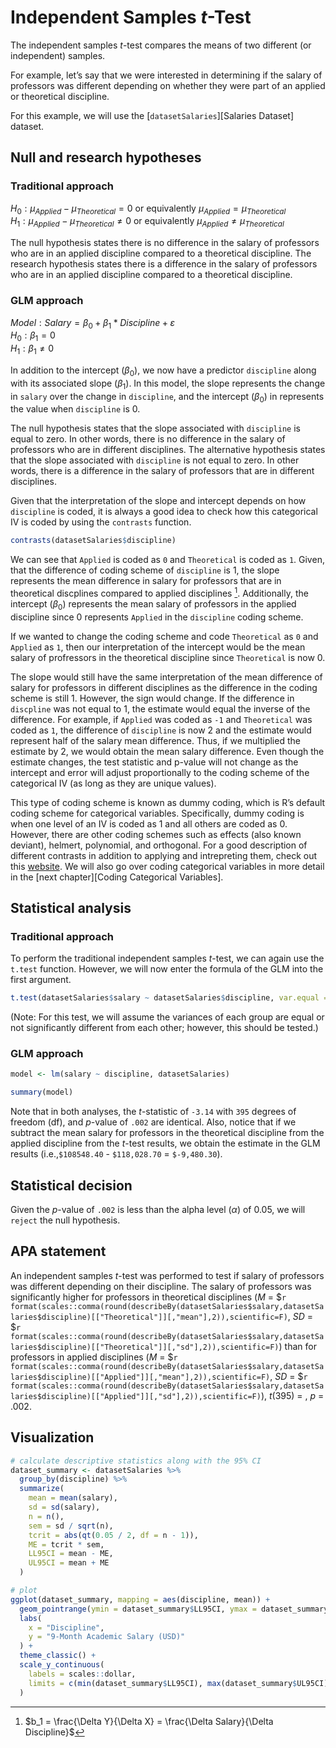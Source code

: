 # Independent Samples *t*-Test {#independent-samples-t-test}

The independent samples *t*-test compares the means of two different (or independent) samples.

For example, let's say that we were interested in determining if the salary of professors was different depending on whether they were part of an applied or theoretical discipline.

For this example, we will use the [`datasetSalaries`][Salaries Dataset] dataset.

## Null and research hypotheses

### Traditional approach
$H_0: \mu_{Applied} - \mu_{Theoretical} = 0$ or equivalently $\mu_{Applied} = \mu_{Theoretical}$
<BR>$H_1: \mu_{Applied} - \mu_{Theoretical} \ne 0$ or equivalently $\mu_{Applied} \ne \mu_{Theoretical}$

The null hypothesis states there is no difference in the salary of professors who are in an applied discipline compared to a theoretical discipline. The research hypothesis states there is a difference in the salary of professors who are in an applied discipline compared to a theoretical discipline. 

### GLM approach
$Model: Salary = \beta_0 + \beta_1*Discipline + \varepsilon$
<BR>$H_0: \beta_1 = 0$
<BR>$H_1: \beta_1 \ne 0$

In addition to the intercept ($\beta_0$), we now have a predictor `discipline` along with its associated slope ($\beta_1$). In this model, the slope represents the change in `salary` over the change in `discipline`, and the intercept ($\beta_{0}$) in represents the value when `discipline` is 0.

The null hypothesis states that the slope associated with `discipline` is equal to zero. In other words, there is no difference in the salary of professors who are in different disciplines. The alternative hypothesis states that the slope associated with `discipline` is not equal to zero. In other words, there is a difference in the salary of professors that are in different disciplines.

Given that the interpretation of the slope and intercept depends on how `discipline` is coded, it is always a good idea to check how this categorical IV is coded by using the `contrasts` function.

```r
contrasts(datasetSalaries$discipline)
```
We can see that `Applied` is coded as `0` and `Theoretical` is coded as `1`. Given, that the difference of coding scheme of `discipline` is 1, the slope represents the mean difference in salary for professors that are in theoretical discplines compared to applied disciplines [^1]. Additionally, the intercept ($\beta_{0}$) represents the mean salary of professors in the applied discipline since 0 represents `Applied` in the `discipline` coding scheme. 

[^1]: $b_1 = \frac{\Delta Y}{\Delta X} = \frac{\Delta Salary}{\Delta Discipline}$

If we wanted to change the coding scheme and code `Theoretical` as `0` and `Applied` as `1`, then our interpretation of the intercept would be the mean salary of profressors in the theoretical discipline since `Theoretical` is now 0. 

The slope would still have the same interpretation of the mean difference of salary for professors in different disciplines as the difference in the coding scheme is still 1. However, the sign would change.
If the difference in `discpline` was not equal to 1, the estimate would equal the inverse of the difference. For example, if `Applied` was coded as `-1` and `Theoretical` was coded as `1`, the difference of `discipline` is now 2 and the estimate would represent half of the salary mean difference. Thus, if we multiplied the estimate by 2, we would obtain the mean salary difference. Even though the estimate changes, the test statistic and p-value will not change as the intercept and error will adjust proportionally to the coding scheme of the categorical IV (as long as they are unique values).

This type of coding scheme is known as dummy coding, which is R's default coding scheme for categorical variables. Specifically, dummy coding is when one level of an IV is coded as 1 and all others are coded as 0. However, there are other coding schemes such as effects (also known deviant), helmert, polynomial, and orthogonal. For a good description of different contrasts in addition to applying and intrepreting them, check out this <a href="https://stats.idre.ucla.edu/r/library/r-library-contrast-coding-systems-for-categorical-variables/" target="_blank">website</a>. We will also go over coding categorical variables in more detail in the [next chapter][Coding Categorical Variables].

## Statistical analysis

### Traditional approach
To perform the traditional independent samples *t*-test, we can again use the `t.test` function. However, we will now enter the formula of the GLM into the first argument.
```r
t.test(datasetSalaries$salary ~ datasetSalaries$discipline, var.equal = TRUE)
```

(Note: For this test, we will assume the variances of each group are equal or not significantly different from each other; however, this should be tested.)

### GLM approach
```r
model <- lm(salary ~ discipline, datasetSalaries)
```

```r
summary(model)
```

Note that in both analyses, the *t*-statistic of `-3.14` with `395` degrees of freedom (df), and *p*-value of `.002` are identical. Also, notice that if we subtract the mean salary for professors in the theoretical discipline from the applied discipline from the *t*-test results, we obtain the estimate in the GLM results (i.e.,`$108548.40` - `$118,028.70` = `$-9,480.30`).

## Statistical decision
Given the *p*-value of `.002` is less than the alpha level ($\alpha$) of 0.05, we will `reject` the null hypothesis. 

## APA statement
An independent samples *t*-test was performed to test if salary of professors was different depending on their discipline. The salary of professors was significantly higher for professors in theoretical disciplines (*M* = \$`r format(scales::comma(round(describeBy(datasetSalaries$salary,datasetSalaries$discipline)[["Theoretical"]][,"mean"],2)),scientific=F)`, *SD* = \$`r format(scales::comma(round(describeBy(datasetSalaries$salary,datasetSalaries$discipline)[["Theoretical"]][,"sd"],2)),scientific=F)`) than for professors in applied disciplines (*M* = \$`r format(scales::comma(round(describeBy(datasetSalaries$salary,datasetSalaries$discipline)[["Applied"]][,"mean"],2)),scientific=F)`, *SD* = \$`r format(scales::comma(round(describeBy(datasetSalaries$salary,datasetSalaries$discipline)[["Applied"]][,"sd"],2)),scientific=F)`), *t*(395) = , *p* = .002.

## Visualization
```r
# calculate descriptive statistics along with the 95% CI
dataset_summary <- datasetSalaries %>%
  group_by(discipline) %>%
  summarize(
    mean = mean(salary),
    sd = sd(salary),
    n = n(),
    sem = sd / sqrt(n),
    tcrit = abs(qt(0.05 / 2, df = n - 1)),
    ME = tcrit * sem,
    LL95CI = mean - ME,
    UL95CI = mean + ME
  )

# plot
ggplot(dataset_summary, mapping = aes(discipline, mean)) +
  geom_pointrange(ymin = dataset_summary$LL95CI, ymax = dataset_summary$UL95CI) +
  labs(
    x = "Discipline",
    y = "9-Month Academic Salary (USD)"
  ) +
  theme_classic() +
  scale_y_continuous(
    labels = scales::dollar,
    limits = c(min(dataset_summary$LL95CI), max(dataset_summary$UL95CI))
  )
```
